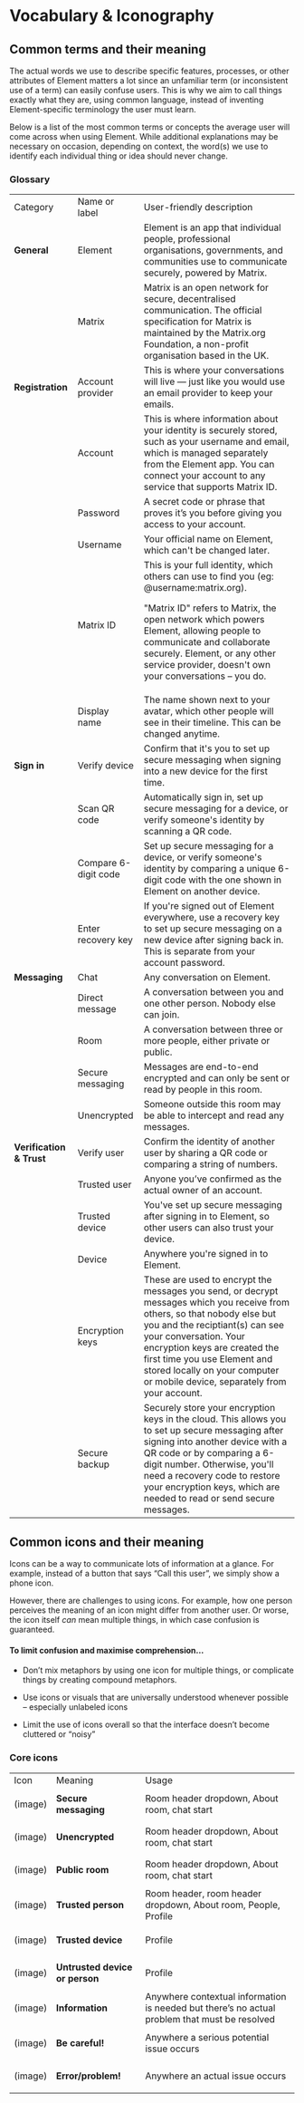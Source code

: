 
<Meta title="Content/Vocabulary & Iconography" />

# Vocabulary & Iconography

## Common terms and their meaning

The actual words we use to describe specific features, processes, or other attributes of Element matters a lot since an unfamiliar term (or inconsistent use of a term) can easily confuse users. This is why we aim to call things exactly what they are, using common language, instead of inventing Element-specific terminology the user must learn.

Below is a list of the most common terms or concepts the average user will come across when using Element. While additional explanations may be necessary on occasion, depending on context, the word(s) we use to identify each individual thing or idea should never change.

### Glossary

<table>
  <tr>
   <td>Category
   </td>
   <td>Name or label
   </td>
   <td>User-friendly description
   </td>
  </tr>
  <tr>
   <td><strong>General</strong>
   </td>
   <td>Element
   </td>
   <td>Element is an app that individual people, professional organisations, governments, and communities use to communicate securely, powered by Matrix.
   </td>
  </tr>
  <tr>
   <td>
   </td>
   <td>Matrix
   </td>
   <td>Matrix is an open network for secure, decentralised communication. The official specification for Matrix is maintained by the Matrix.org Foundation, a non-profit organisation based in the UK.
   </td>
  </tr>
  <tr>
   <td><strong>Registration</strong>
   </td>
   <td>Account provider
   </td>
   <td>This is where your conversations will live — just like you would use an email provider to keep your emails.
   </td>
  </tr>
  <tr>
   <td>
   </td>
   <td>Account
   </td>
   <td>This is where information about your identity is securely stored, such as your username and email, which is managed separately from the Element app. You can connect your account to any service that supports Matrix ID.
   </td>
  </tr>
  <tr>
   <td>
   </td>
   <td>Password
   </td>
   <td>A secret code or phrase that proves it’s you before giving you access to your account.
   </td>
  </tr>
  <tr>
   <td>
   </td>
   <td>Username
   </td>
   <td>Your official name on Element, which can't be changed later.
   </td>
  </tr>
  <tr>
   <td>
   </td>
   <td>Matrix ID
   </td>
   <td>This is your full identity, which others can use to find you (eg: @username:matrix.org).
<p>
"Matrix ID" refers to Matrix, the open network which powers Element, allowing people to communicate and collaborate securely. Element, or any other service provider, doesn't own your conversations – you do.
   </td>
  </tr>
  <tr>
   <td>
   </td>
   <td>Display name
   </td>
   <td>The name shown next to your avatar, which other people will see in their timeline. This can be changed anytime.
   </td>
  </tr>
  <tr>
   <td><strong>Sign in</strong>
   </td>
   <td>Verify device
   </td>
   <td>Confirm that it's you to set up secure messaging when signing into a new device for the first time.
   </td>
  </tr>
  <tr>
   <td>
   </td>
   <td>Scan QR code
   </td>
   <td>Automatically sign in, set up secure messaging for a device, or verify someone's identity by scanning a QR code.
   </td>
  </tr>
  <tr>
   <td>
   </td>
   <td>Compare 6-digit code
   </td>
   <td>Set up secure messaging for a device, or verify someone's identity by comparing a unique 6-digit code with the one shown in Element on another device.
   </td>
  </tr>
  <tr>
   <td>
   </td>
   <td>Enter recovery key
   </td>
   <td>If you're signed out of Element everywhere, use a recovery key to set up secure messaging on a new device after signing back in. This is separate from your account password.
   </td>
  </tr>
  <tr>
   <td><strong>Messaging</strong>
   </td>
   <td>Chat
   </td>
   <td>Any conversation on Element.
   </td>
  </tr>
  <tr>
   <td>
   </td>
   <td>Direct message
   </td>
   <td>A conversation between you and one other person. Nobody else can join.
   </td>
  </tr>
  <tr>
   <td>
   </td>
   <td>Room
   </td>
   <td>A conversation between three or more people, either private or public.
   </td>
  </tr>
  <tr>
   <td>
   </td>
   <td>Secure messaging
   </td>
   <td>Messages are end-to-end encrypted and can only be sent or read by people in this room.
   </td>
  </tr>
  <tr>
   <td>
   </td>
   <td>Unencrypted
   </td>
   <td>Someone outside this room may be able to intercept and read any messages.
   </td>
  </tr>
  <tr>
   <td><strong>Verification & Trust</strong>
   </td>
   <td>Verify user
   </td>
   <td>Confirm the identity of another user by sharing a QR code or comparing a string of numbers. 
   </td>
  </tr>
    <tr>
   <td>
   </td>
   <td>Trusted user
   </td>
   <td>Anyone you’ve confirmed as the actual owner of an account.
   </td>
  </tr>
  <tr>
   <td>
   </td>
   <td>Trusted device
   </td>
   <td>You've set up secure messaging after signing in to Element, so other users can also trust your device.
   </td>
  </tr>
  <tr>
   <td>
   </td>
   <td>Device
   </td>
   <td>Anywhere you're signed in to Element.
   </td>
  </tr>
  <tr>
   <td>
   </td>
   <td>Encryption keys
   </td>
   <td>These are used to encrypt the messages you send, or decrypt messages which you receive from others, so that nobody else but you and the reciptiant(s) can see your conversation. Your encryption keys are created the first time you use Element and stored locally on your computer or mobile device, separately from your account.
   </td>
  </tr>
  <tr>
   <td>
   </td>
   <td>Secure backup
   </td>
   <td>Securely store your encryption keys in the cloud. This allows you to set up secure messaging after signing into another device with a QR code or by comparing a 6-digit number. Otherwise, you'll need a recovery code to restore your encryption keys, which are needed to read or send secure messages.
   </td>
  </tr>
</table>

## Common icons and their meaning

Icons can be a way to communicate lots of information at a glance. For example, instead of a button that says “Call this user”, we simply show a phone icon.

However, there are challenges to using icons. For example, how one person perceives the meaning of an icon might differ from another user. Or worse, the icon itself _can_ mean multiple things, in which case confusion is guaranteed.

#### **To limit confusion and maximise comprehension…**


* Don’t mix metaphors by using one icon for multiple things, or complicate things by creating compound metaphors.

* Use icons or visuals that are universally understood whenever possible – especially unlabeled icons

* Limit the use of icons overall so that the interface doesn’t become cluttered or “noisy”

### Core icons

<table>
  <tr>
   <td>
Icon
   </td>
   <td>Meaning
   </td>
   <td>Usage
   </td>
  </tr>
  <tr>
   <td>

(image)

   </td>
   <td><strong>Secure messaging</strong>
   </td>
   <td>Room header dropdown, About room, chat start
   </td>
  </tr>
  <tr>
   <td>

(image)

   </td>
   <td><strong>Unencrypted</strong>
   </td>
   <td>Room header dropdown, About room, chat start
   </td>
  </tr>
  <tr>
   <td>

(image)

   </td>
   <td><strong>Public room</strong>
   </td>
   <td>Room header dropdown, About room, chat start
   </td>
  </tr>
  <tr>
   <td>

(image)

   </td>
   <td><strong>Trusted person</strong>
   </td>
   <td>Room header, room header dropdown, About room, People, Profile
   </td>
  </tr>
  <tr>
   <td>

(image)

   </td>
   <td><strong>Trusted device</strong>
   </td>
   <td>Profile
   </td>
  </tr>
  <tr>
   <td>

(image)

   </td>
   <td><strong>Untrusted device or person</strong>
   </td>
   <td>Profile
   </td>
  </tr>
  <tr>
   <td>

(image)

   </td>
   <td><strong>Information</strong>
   </td>
   <td>Anywhere contextual information is needed but there’s no actual problem that must be resolved
   </td>
  </tr>
  <tr>
   <td>

(image)

   </td>
   <td><strong>Be careful!</strong>
   </td>
   <td>Anywhere a serious potential issue occurs
   </td>
  </tr>
  <tr>
   <td>

(image)

   </td>
   <td><strong>Error/problem!</strong>
   </td>
   <td>Anywhere an actual issue occurs
   </td>
  </tr>
</table>
